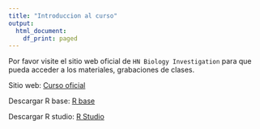 ---
title: "Introduccion al curso"
output:
  html_document:
    df_print: paged
---

Por favor visite el sitio web oficial de `HN Biology Investigation` para que pueda acceder a los materiales, grabaciones de clases.

Sitio web: [Curso oficial](https://www.hnbiology.org/analisisestadisticoecologia)

Descargar R base: [R base](https://cran.r-project.org/bin/windows/base/)

Descargar R studio: [R Studio](https://posit.co/download/rstudio-desktop/)